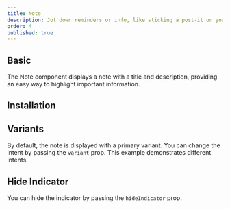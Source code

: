 ```yaml
---
title: Note
description: Jot down reminders or info, like sticking a post-it on your monitor, simple yet effective for quick memos and alerts.
order: 4
published: true
---
```


## Basic

The Note component displays a note with a title and description, providing an easy way to highlight important information.

<Demo center component='statuses/note/note-demo' />

## Installation

<Install component='note' />

## Variants

By default, the note is displayed with a primary variant. You can change the intent by passing the `variant` prop. This example demonstrates different intents.

<Demo center component='statuses/note/note-variant-demo' />

## Hide Indicator

You can hide the indicator by passing the `hideIndicator` prop.

<Demo center component='statuses/note/note-hide-indicator-demo' />
